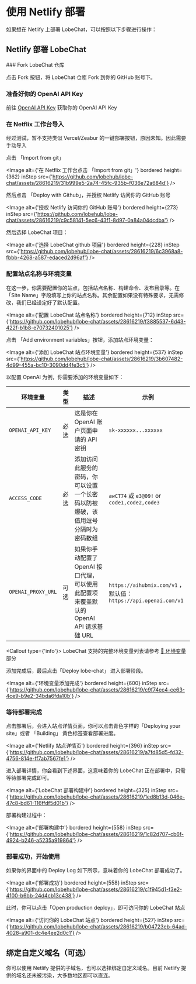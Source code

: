 
# 使用 Netlify 部署

如果想在 Netlify 上部署 LobeChat，可以按照以下步骤进行操作：

## Netlify 部署 LobeChat

<Steps>
  ### Fork LobeChat 仓库

  点击 Fork 按钮，将 LobeChat 仓库 Fork 到你的 GitHub 账号下。

  ### 准备好你的 OpenAI API Key

  前往 [OpenAI API Key](https://platform.openai.com/account/api-keys) 获取你的 OpenAI API Key

  ### 在 Netflix 工作台导入

  <Callout>经过测试，暂不支持类似 Vercel/Zeabur 的一键部署按钮，原因未知。因此需要手动导入</Callout>

  点击 「Import from git」

  <Image alt={'在 Netflix 工作台点击 「Import from git」'} bordered height={362} inStep src={'https://github.com/lobehub/lobe-chat/assets/28616219/31b999e5-2a74-45fc-935b-f036e72a684d'} />

  然后点击 「Deploy with Github」，并授权 Netlify 访问你的 GitHub 账号

  <Image alt={'授权 Netlify 访问你的 GitHub 账号'} bordered height={273} inStep src={'https://github.com/lobehub/lobe-chat/assets/28616219/c9c58141-5ec6-43f1-8d97-0a84a04dcdba'} />

  然后选择 LobeChat 项目：

  <Image alt={'选择 LobeChat github 项目'} bordered height={228} inStep src={'https://github.com/lobehub/lobe-chat/assets/28616219/6c3968a8-fbbb-4268-a587-edaced2d96af'} />

  ### 配置站点名称与环境变量

  在这一步，你需要配置你的站点，包括站点名称、构建命令、发布目录等。在「Site Name」字段填写上你的站点名称。其余配置如果没有特殊要求，无需修改，我们已经设定好了默认配置。

  <Image alt={'配置 LobeChat 站点名称'} bordered height={712} inStep src={'https://github.com/lobehub/lobe-chat/assets/28616219/f3885537-6d43-422f-b1b8-e70732401025'} />

  点击 「Add environment variables」按钮，添加站点环境变量：

  <Image alt={'添加 LobeChat 站点环境变量'} bordered height={537} inStep src={'https://github.com/lobehub/lobe-chat/assets/28616219/3b607482-4d99-455a-bc10-3090dd4fe3c5'} />

  以配置 OpenAI 为例，你需要添加的环境变量如下：

  | 环境变量               | 类型 | 描述                                                      | 示例                                                         |
  | ------------------ | -- | ------------------------------------------------------- | ---------------------------------------------------------- |
  | `OPENAI_API_KEY`   | 必选 | 这是你在 OpenAI 账户页面申请的 API 密钥                              | `sk-xxxxxx...xxxxxx`                                       |
  | `ACCESS_CODE`      | 必选 | 添加访问此服务的密码，你可以设置一个长密码以防被爆破，该值用逗号分隔时为密码数组                | `awCT74` 或 `e3@09!` or `code1,code2,code3`                 |
  | `OPENAI_PROXY_URL` | 可选 | 如果你手动配置了 OpenAI 接口代理，可以使用此配置项来覆盖默认的 OpenAI API 请求基础 URL | `https://aihubmix.com/v1` ，默认值：`https://api.openai.com/v1` |

  <Callout type={'info'}>
    LobeChat 支持的完整环境变量列表请参考 [📘 环境变量](/zh/self-hosting/environment-variables) 部分
  </Callout>

  添加完成后，最后点击「Deploy lobe-chat」 进入部署阶段。

  <Image alt={'环境变量添加完成'} bordered height={600} inStep src={'https://github.com/lobehub/lobe-chat/assets/28616219/c9f74ec4-ce63-4ce9-b9e2-34bda6fda10b'} />

  ### 等待部署完成

  点击部署后，会进入站点详情页面，你可以点击青色字样的「Deploying your site」或者 「Building」 黄色标签查看部署进度。

  <Image alt={'Netlify 站点详情页'} bordered height={396} inStep src={'https://github.com/lobehub/lobe-chat/assets/28616219/a7fd85d5-fd32-4756-814e-ff7ab7567fe1'} />

  进入部署详情，你会看到下述界面，这意味着你的 LobeChat 正在部署中，只需等待部署完成即可。

  <Image alt={'LobeChat 部署构建中'} bordered height={325} inStep src={'https://github.com/lobehub/lobe-chat/assets/28616219/1ed8b13d-046e-47c8-bd61-116ffdf5d01b'} />

  部署构建过程中：

  <Image alt={'部署构建中'} bordered height={558} inStep src={'https://github.com/lobehub/lobe-chat/assets/28616219/1c82d707-cb6f-4924-b246-a5235a919864'} />

  ### 部署成功，开始使用

  如果你的界面中的 Deploy Log 如下所示，意味着你的 LobeChat 部署成功了。

  <Image alt={'部署成功'} bordered height={558} inStep src={'https://github.com/lobehub/lobe-chat/assets/28616219/c1f945d1-f3e2-4100-b6bb-24d4cb13c438'} />

  此时，你可以点击「Open production deploy」，即可访问你的 LobeChat 站点

  <Image alt={'访问你的 LobeChat 站点'} bordered height={527} inStep src={'https://github.com/lobehub/lobe-chat/assets/28616219/b04723eb-64ad-4028-a901-dc4e4ee2d0c1'} />
</Steps>

## 绑定自定义域名（可选）

你可以使用 Netlify 提供的子域名，也可以选择绑定自定义域名。目前 Netlify 提供的域名还未被污染，大多数地区都可以直连。
